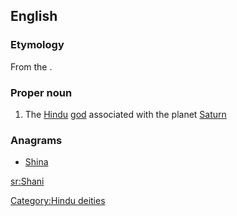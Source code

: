 {{also|shani}}
==English==

===Etymology===

From the {{etyl|sa|en}} {{term|lang=sa|शनि|tr=Śani}}.

===Proper noun===
{{wikipedia}}
{{en-proper noun}}

# {{Hinduism}} The [[Hindu]] [[god]] associated with the planet [[Saturn]]

===Anagrams===
* [[Shina#English|Shina]]

[[Category:Hindu deities]]

[[sr:Shani]]